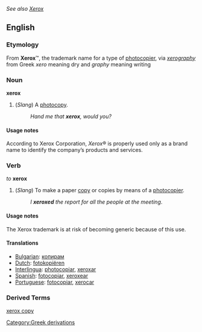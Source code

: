 ''See also [[Xerox]]''

==English==
===Etymology===
From '''Xerox'''&#8482;, the trademark name for a type of [[photocopier]], via ''[[xerography]]'' from Greek ''xero'' meaning dry and ''graphy'' meaning writing

===Noun===
'''xerox'''
#(''Slang'') A [[photocopy]].
#: ''Hand me that '''xerox''', would you?''

====Usage notes====
According to Xerox Corporation, ''Xerox''&reg; is properly used only as a brand name to identify the company’s products and services.

===Verb===
''to'' '''xerox'''
#(''Slang'') To make a paper [[copy]] or copies by means of a [[photocopier]].
#:''I '''xeroxed''' the report for all the people at the meeting''.

====Usage notes====
The Xerox trademark is at risk of becoming generic because of this use.

====Translations====
*[[Bulgarian]]: [[копирам]]
*[[Dutch]]: [[fotokopiëren]]
*[[Interlingua]]: [[photocopiar]], [[xeroxar]]
*[[Spanish]]: [[fotocopiar]], [[xeroxear]]
*[[Portuguese]]: [[fotocopiar]], [[xerocar]]
[[Category:Greek derivations]]

===Derived Terms===
[[xerox copy]]